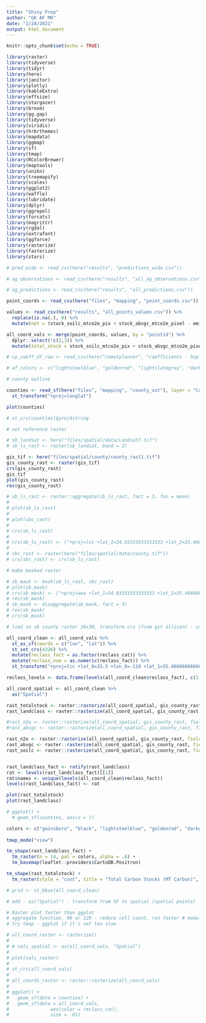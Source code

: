 ```yaml
---
title: "Shiny Prep"
author: "GK AF MR"
date: "2/24/2021"
output: html_document
---
```


```r
knitr::opts_chunk$set(echo = TRUE)

library(raster)
library(tidyverse)
library(tidyr)
library(here)
library(janitor)
library(plotly)
library(kableExtra)
library(effsize)
library(stargazer)
library(broom)
library(gg.gap)
library(tidyverse)
library(viridis)
library(hrbrthemes)
library(mapdata)
library(ggmap)
library(sf)
library(tmap)
library(RColorBrewer)
library(maptools)
library(unikn)
library(treemapify)
library(scales)
library(ggplot2)
library(waffle)
library(lubridate)
library(dplyr)
library(ggrepel)
library(forcats)
library(magrittr)
library(rgdal)
library(extrafont)
library(ggforce)
library(rasterize)
library(fasterize)
library(stars)

```

```r

# pred_wide <- read_csv(here("results", "predictions_wide.csv")) 

# ag_observations <- read_csv(here("results", "all_ag_observations.csv"))

# ag_predictions <- read_csv(here("results", "all_predictions.csv")) 

point_coords <- read_csv(here("files", "mapping", "point_coords.csv"))

values <- read_csv(here("results", "all_points_values.csv")) %>% 
  replace(is.na(.), 0) %>% 
  mutate(net = (stock_soilc_mtco2e_pix + stock_abvgc_mtco2e_pixel - emit_no_mtco2e_pix))

all_coord_vals <- merge(point_coords, values, by = "pointid") %>% 
  dplyr::select(!c(2,3)) %>% 
  mutate(total_stock = stock_soilc_mtco2e_pix + stock_abvgc_mtco2e_pixel)

# cp_coeff_df_raw <- read_csv(here("cometplanner", "coefficients - hsp - Combined.csv"))

# af_colors <- c("lightsteelblue", "goldenrod", "lightslategrey", "darkred", "sandybrown", "green4", "purple4")

```

```r
# county outline

counties <- read_sf(here("files", "mapping", "county_out"), layer = "CountyOutline") %>% 
  st_transform("+proj=longlat")

plot(counties)

# st_crs(counties)$proj4string

# set reference raster

# sb_landsat <- here("files/spatial/data/Landsat7.tif")
# sb_ls_rast <- raster(sb_landsat, band = 2)

gis_tif <- here("files/spatial/county/county_rast1.tif")
gis_county_rast <- raster(gis_tif)
crs(gis_county_rast)
gis_tif
plot(gis_county_rast)
res(gis_county_rast)

# sb_ls_rast <- raster::aggregate(sb_ls_rast, fact = 3, fun = mean)
# 
# plot(sb_ls_rast)
# 
# plot(sbc_rast)
# 
# crs(sb_ls_rast)
# 
# crs(sb_ls_rast) <- ("+proj=lcc +lat_1=34.03333333333333 +lat_2=35.46666666666667 +lat_0=33.5 +lon_0=-118 +x_0=2000000 +y_0=500000.0000000002 +ellps=GRS80 +datum=NAD83 +to_meter=0.3048006096012192 +no_defs")
# 
# sbc_rast <- raster(here("files/spatial/data/county.tif"))
# crs(sbc_rast) <- crs(sb_ls_rast)

# make masked raster

# sb_mask <- mask(sb_ls_rast, sbc_rast)
# plot(sb_mask)
# crs(sb_mask) <- ("+proj=aea +lat_1=34.03333333333333 +lat_2=35.46666666666667 +lat_0=33.5 +lon_0=-118 +x_0=2000000 +y_0=500000.0000000002 +ellps=GRS80 +datum=NAD83 +to_meter=0.3048006096012192 +no_defs")
# res(sb_mask)
# sb_mask <- disaggregate(sb_mask, fact = 3)
# res(sb_mask)
# crs(sb_mask)

# load in sb county raster 30x30, transform crs (from git allison) - use rasterize, take sb county base raster, rasterize function - field 1 per raster - must be numeric, assign # values to land class types 

all_coord_clean <- all_coord_vals %>% 
  st_as_sf(coords = c("lon", "lat")) %>% 
  st_set_crs(4326) %>% 
  mutate(reclass_fact = as.factor(reclass_cat)) %>% 
  mutate(reclass_num = as.numeric(reclass_fact)) %>% 
  st_transform("+proj=lcc +lat_0=33.5 +lon_0=-118 +lat_1=35.4666666666667 +lat_2=34.0333333333333 +x_0=2000000.0001016 +y_0=500000.0001016 +datum=NAD83 +units=us-ft +no_defs")

reclass_levels <- data.frame(levels(all_coord_clean$reclass_fact), c(1:14))

all_coord_spatial <- all_coord_clean %>% 
  as("Spatial")

rast_totalstock <- raster::rasterize(all_coord_spatial, gis_county_rast, field = 'total_stock', fun = mean) 
rast_landclass <- raster::rasterize(all_coord_spatial, gis_county_rast, field = 'reclass_num', fun = "last")

#rast_n2o <- raster::rasterize(all_coord_spatial, gis_county_rast, field = 'noemit', fun = mean)
#rast_abvgc <- raster::rasterize(all_coord_spatial, gis_county_rast, field = 'noemit', fun = mean)

rast_n2o <- raster::rasterize(all_coord_spatial, gis_county_rast, field = 'emit_no_mtco2e_pix', fun = mean)
rast_abvgc <- raster::rasterize(all_coord_spatial, gis_county_rast, field = 'stock_abvgc_mtco2e_pixel', fun = mean)
rast_soilc <- raster::rasterize(all_coord_spatial, gis_county_rast, field = 'stock_soilc_mtco2e_pix', fun = mean)


rast_landclass_fact <- ratify(rast_landclass)
rat <- levels(rast_landclass_fact)[[1]]
rat$names <- unique(levels(all_coord_clean$reclass_fact))
levels(rast_landclass_fact) <- rat

plot(rast_totalstock)
plot(rast_landclass)

# ggplot() +
  # geom_sf(counties, aes(x = ))

colors <- c("gainsboro", "black", "lightsteelblue", "goldenrod", "darkgreen", "darkolivegreen3", "lightslategrey", "darkred", "sandybrown", "cornflowerblue", "chartreuse3", "burlywood3", "purple4", "dodgerblue4") 
  
tmap_mode("view")

tm_shape(rast_landclass_fact) +
  tm_raster(n = 14, pal = colors, alpha = .6) +
  tm_basemap(leaflet::providers$CartoDB.Positron)

tm_shape(rast_totalstock) +
  tm_raster(style = "cont", title = "Total Carbon Stocks (MT Carbon)", palette = "Greens")

# grid <- st_bbox(all_coord_clean)

# add - as("Spatial") - transform from SF to spatial (spatial points)

# Raster plot faster than ggplot 
# aggregate function, 90 or 120 - reduce cell count, run faster # modal argument for aggregate
# try tmap - ggplot if it's not too slow

# all_coord_raster <- rasterize()
# 
# # vals_spatial <- as(all_coord_vals, "Spatial")
# 
# plot(vals_raster)
# 
# st_crs(all_coord_vals)
# 
# all_coords_raster <- raster::rasterize(all_coord_vals)
# 
# ggplot() +
#   geom_sf(data = counties) +
#   geom_sf(data = all_coord_vals,
#               aes(color = reclass_cat),
#               size = .01)

```

